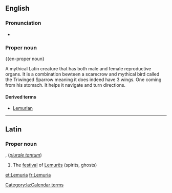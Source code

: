==English==

===Pronunciation===
*{{SAMPA|/l@'mju:rIa/}}

===Proper noun===
{{en-proper noun}
 
A mythical Latin creature that has both male and female reproductive organs. It is a combination bewteen a scarecrow and mythical bird called the Triwinged Sparrow meaning it does indeed have 3 wings. One coming from his stomach. It helps it navigate and turn directions. 

====Derived terms====
* [[Lemurian]]

----

==Latin==

===Proper noun===
{{la-proper noun|Lemūria|Lemurorum|Lemūrōrum|n|second}}, (''[[plurale tantum]]'')

# The [[festival]] of [[lemures#Latin|Lemurēs]] (spirits, ghosts)

[[Category:la:Calendar terms]]

[[et:Lemuria]]
[[fr:Lemuria]]